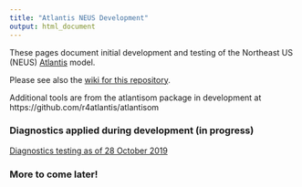```yaml
---
title: "Atlantis NEUS Development"
output: html_document
---
```


 <!-- ADD LINKS BELOW, note, using the RMD link syntax will open the presentation in the same tab, which is annoying. Use the html with the "_blank" to fix that behavior -->

These pages document initial development and testing of the Northeast US (NEUS) [Atlantis](https://research.csiro.au/atlantis/) model. 

Please see also the [wiki for this repository](https://github.com/NOAA-EDAB/neus-atlantis/wiki).

Additional tools are from the atlantisom package in development at https://github.com/r4atlantis/atlantisom   

### Diagnostics applied during development (in progress)

<a href="https://noaa-edab.github.io/neus-atlantis/DiagnosticsDoc.html" target="_blank">Diagnostics testing as of 28 October 2019</a>


### More to come later!
